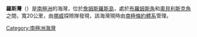 {{coord|64|12|S|58|16|W|display=title}}

'''羅斯灣'''（{{lang-no|Rohss Bay}}）是[[南極洲|南極洲]]的海灣，位於[[詹姆斯羅斯島|詹姆斯羅斯島]]，處於[[布羅姆斯角|布羅姆斯角]]和[[奧貝利斯克角|奧貝利斯克角]]之間，寬20公里，由[[挪威|挪威]]探險隊發現，該海灣現時由[[南極條約體系|南極條約體系]]管理。

{{Antarctica-geo-stub}}
[[Category:南極洲海灣|Category:南極洲海灣]]
